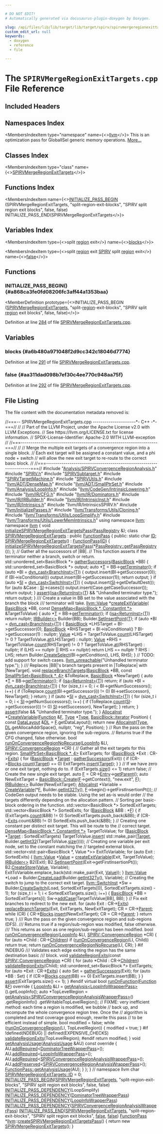 ```yaml
---

# DO NOT EDIT!
# Automatically generated via docusaurus-plugin-doxygen by Doxygen.

slug: /api/files/lib/lib/target/lib/target/spirv/spirvmergeregionexittargets-cpp
custom_edit_url: null
keywords:
  - doxygen
  - reference
  - file

---
```





# The `SPIRVMergeRegionExitTargets.cpp` File Reference

<DoxygenPage pluginConfig={pluginConfig}>



## Included Headers

<IncludesList>
<IncludesListItem
  filePath="Analysis/SPIRVConvergenceRegionAnalysis.h"
  permalink="/docs/api/files/lib/lib/target/lib/target/spirv/lib/target/spirv/analysis/spirvconvergenceregionanalysis-h"
  isLocal="true" />
<IncludesListItem
  filePath="SPIRV.h"
  permalink="/docs/api/files/lib/lib/target/lib/target/spirv/spirv-h"
  isLocal="true" />
<IncludesListItem
  filePath="SPIRVSubtarget.h"
  permalink="/docs/api/files/lib/lib/target/lib/target/spirv/spirvsubtarget-h"
  isLocal="true" />
<IncludesListItem
  filePath="SPIRVTargetMachine.h"
  permalink="/docs/api/files/lib/lib/target/lib/target/spirv/spirvtargetmachine-h"
  isLocal="true" />
<IncludesListItem
  filePath="SPIRVUtils.h"
  permalink="/docs/api/files/lib/lib/target/lib/target/spirv/spirvutils-h"
  isLocal="true" />
<IncludesListItem
  filePath="llvm/ADT/DenseMap.h"
  permalink="/docs/api/files/include/include/llvm/include/llvm/adt/densemap-h"
  isLocal="true" />
<IncludesListItem
  filePath="llvm/ADT/SmallPtrSet.h"
  permalink="/docs/api/files/include/include/llvm/include/llvm/adt/smallptrset-h"
  isLocal="true" />
<IncludesListItem
  filePath="llvm/Analysis/LoopInfo.h"
  permalink="/docs/api/files/include/include/llvm/include/llvm/analysis/loopinfo-h"
  isLocal="true" />
<IncludesListItem
  filePath="llvm/CodeGen/IntrinsicLowering.h"
  permalink="/docs/api/files/include/include/llvm/include/llvm/codegen/intrinsiclowering-h"
  isLocal="true" />
<IncludesListItem
  filePath="llvm/IR/CFG.h"
  permalink="/docs/api/files/include/include/llvm/include/llvm/ir/cfg-h"
  isLocal="true" />
<IncludesListItem
  filePath="llvm/IR/Dominators.h"
  permalink="/docs/api/files/include/include/llvm/include/llvm/ir/dominators-h"
  isLocal="true" />
<IncludesListItem
  filePath="llvm/IR/IRBuilder.h"
  permalink="/docs/api/files/include/include/llvm/include/llvm/ir/irbuilder-h"
  isLocal="true" />
<IncludesListItem
  filePath="llvm/IR/IntrinsicInst.h"
  permalink="/docs/api/files/include/include/llvm/include/llvm/ir/intrinsicinst-h"
  isLocal="true" />
<IncludesListItem
  filePath="llvm/IR/Intrinsics.h"
  permalink="/docs/api/files/include/include/llvm/include/llvm/ir/intrinsics-h"
  isLocal="true" />
<IncludesListItem
  filePath="llvm/IR/IntrinsicsSPIRV.h"
  permalink=""
  isLocal="true" />
<IncludesListItem
  filePath="llvm/InitializePasses.h"
  permalink="/docs/api/files/include/include/llvm/initializepasses-h"
  isLocal="true" />
<IncludesListItem
  filePath="llvm/Transforms/Utils/Cloning.h"
  permalink="/docs/api/files/include/include/llvm/include/llvm/transforms/include/llvm/transforms/utils/cloning-h"
  isLocal="true" />
<IncludesListItem
  filePath="llvm/Transforms/Utils/LoopSimplify.h"
  permalink="/docs/api/files/include/include/llvm/include/llvm/transforms/include/llvm/transforms/utils/loopsimplify-h"
  isLocal="true" />
<IncludesListItem
  filePath="llvm/Transforms/Utils/LowerMemIntrinsics.h"
  permalink="/docs/api/files/include/include/llvm/include/llvm/transforms/include/llvm/transforms/utils/lowermemintrinsics-h"
  isLocal="true" />
</IncludesList>

## Namespaces Index

<MembersIndex>

<MembersIndexItem
  type="namespace"
  name={<><a href="/docs/api/namespaces/llvm">llvm</a></>}>
This is an optimization pass for GlobalISel generic memory operations. <a href="/docs/api/namespaces/llvm/#details">More...</a>
</MembersIndexItem>

</MembersIndex>

## Classes Index

<MembersIndex>

<MembersIndexItem
  type="class"
  name={<><a href="/docs/api/classes/llvm/spirvmergeregionexittargets">SPIRVMergeRegionExitTargets</a></>}>
</MembersIndexItem>

</MembersIndex>

## Functions Index

<MembersIndex>

<MembersIndexItem
  name={<><a href="#a868ca3fe0fd08206fc3aff44a1353baa">INITIALIZE&#95;PASS&#95;BEGIN</a> (SPIRVMergeRegionExitTargets, &quot;split-region-exit-blocks&quot;, &quot;SPIRV split region exit blocks&quot;, false, false) INITIALIZE&#95;PASS&#95;END(SPIRVMergeRegionExitTargets</>}>
</MembersIndexItem>

</MembersIndex>

## Variables Index

<MembersIndex>

<MembersIndexItem
  type={<>split <a href="/docs/api/files/lib/lib/target/lib/target/spirv/lib/target/spirv/analysis/spirvconvergenceregionanalysis-cpp/#a33444c93840b9e9bfdd93c96394c3408">region</a> exit</>}
  name={<><a href="#a6b480a971048f2d9cc342c18046d7774">blocks</a></>}>
</MembersIndexItem>

<MembersIndexItem
  type={<>split <a href="/docs/api/files/lib/lib/target/lib/target/spirv/lib/target/spirv/analysis/spirvconvergenceregionanalysis-cpp/#a33444c93840b9e9bfdd93c96394c3408">region</a> exit <a href="/docs/api/files/lib/lib/target/lib/target/spirv/spirvstructurizer-cpp/#abe947e84f8f6f19b15302c1641ad8415">SPIRV</a> split <a href="/docs/api/files/lib/lib/target/lib/target/spirv/lib/target/spirv/analysis/spirvconvergenceregionanalysis-cpp/#a33444c93840b9e9bfdd93c96394c3408">region</a> exit</>}
  name={<><a href="#aa311dad098b7ef30c4ee770c948aa75f">false</a></>}>
</MembersIndexItem>

</MembersIndex>


<SectionDefinition>

## Functions

### INITIALIZE&#95;PASS&#95;BEGIN() {#a868ca3fe0fd08206fc3aff44a1353baa}

<MemberDefinition
  prototype={<>INITIALIZE&#95;PASS&#95;BEGIN (<a href="/docs/api/classes/llvm/spirvmergeregionexittargets">SPIRVMergeRegionExitTargets</a>, &quot;split-<a href="/docs/api/files/lib/lib/target/lib/target/spirv/lib/target/spirv/analysis/spirvconvergenceregionanalysis-cpp/#a33444c93840b9e9bfdd93c96394c3408">region</a>-exit-blocks&quot;, &quot;SPIRV split <a href="/docs/api/files/lib/lib/target/lib/target/spirv/lib/target/spirv/analysis/spirvconvergenceregionanalysis-cpp/#a33444c93840b9e9bfdd93c96394c3408">region</a> exit blocks&quot;, false, false)</>}>

Definition at line <a href="#l00284">284</a> of file <a href="/docs/api/files/lib/lib/target/lib/target/spirv/spirvmergeregionexittargets-cpp">SPIRVMergeRegionExitTargets.cpp</a>.
</MemberDefinition>

</SectionDefinition>

<SectionDefinition>

## Variables

### blocks {#a6b480a971048f2d9cc342c18046d7774}

<MemberDefinition
  prototype="split region exit SPIRV split region exit blocks">

Definition at line <a href="#l00291">291</a> of file <a href="/docs/api/files/lib/lib/target/lib/target/spirv/spirvmergeregionexittargets-cpp">SPIRVMergeRegionExitTargets.cpp</a>.
</MemberDefinition>

### false {#aa311dad098b7ef30c4ee770c948aa75f}

<MemberDefinition
  prototype="split region exit SPIRV split region exit false">

Definition at line <a href="#l00292">292</a> of file <a href="/docs/api/files/lib/lib/target/lib/target/spirv/spirvmergeregionexittargets-cpp">SPIRVMergeRegionExitTargets.cpp</a>.
</MemberDefinition>

</SectionDefinition>

## File Listing

The file content with the documentation metadata removed is:

<ProgramListing>

<Link id="l00001" /><CodeLine lineNumber="1"><span class="doxyHighlightComment">//===-- SPIRVMergeRegionExitTargets.cpp ----------------------&#42;- C++ -&#42;-===//</span></CodeLine>
<Link id="l00002" /><CodeLine lineNumber="2"><span class="doxyHighlightComment">//</span></CodeLine>
<Link id="l00003" /><CodeLine lineNumber="3"><span class="doxyHighlightComment">// Part of the LLVM Project, under the Apache License v2.0 with LLVM Exceptions.</span></CodeLine>
<Link id="l00004" /><CodeLine lineNumber="4"><span class="doxyHighlightComment">// See https://llvm.org/LICENSE.txt for license information.</span></CodeLine>
<Link id="l00005" /><CodeLine lineNumber="5"><span class="doxyHighlightComment">// SPDX-License-Identifier: Apache-2.0 WITH LLVM-exception</span></CodeLine>
<Link id="l00006" /><CodeLine lineNumber="6"><span class="doxyHighlightComment">//</span></CodeLine>
<Link id="l00007" /><CodeLine lineNumber="7"><span class="doxyHighlightComment">//===----------------------------------------------------------------------===//</span></CodeLine>
<Link id="l00008" /><CodeLine lineNumber="8"><span class="doxyHighlightComment">//</span></CodeLine>
<Link id="l00009" /><CodeLine lineNumber="9"><span class="doxyHighlightComment">// Merge the multiple exit targets of a convergence region into a single block.</span></CodeLine>
<Link id="l00010" /><CodeLine lineNumber="10"><span class="doxyHighlightComment">// Each exit target will be assigned a constant value, and a phi node + switch</span></CodeLine>
<Link id="l00011" /><CodeLine lineNumber="11"><span class="doxyHighlightComment">// will allow the new exit target to re-route to the correct basic block.</span></CodeLine>
<Link id="l00012" /><CodeLine lineNumber="12"><span class="doxyHighlightComment">//</span></CodeLine>
<Link id="l00013" /><CodeLine lineNumber="13"><span class="doxyHighlightComment">//===----------------------------------------------------------------------===//</span></CodeLine>
<Link id="l00014" /><CodeLine lineNumber="14"></CodeLine>
<Link id="l00015" /><CodeLine lineNumber="15"><span class="doxyHighlightPreprocessor">#include &quot;<a href="/docs/api/files/lib/lib/target/lib/target/spirv/lib/target/spirv/analysis/spirvconvergenceregionanalysis-h">Analysis/SPIRVConvergenceRegionAnalysis.h</a>&quot;</span></CodeLine>
<Link id="l00016" /><CodeLine lineNumber="16"><span class="doxyHighlightPreprocessor">#include &quot;<a href="/docs/api/files/lib/lib/target/lib/target/spirv/spirv-h">SPIRV.h</a>&quot;</span></CodeLine>
<Link id="l00017" /><CodeLine lineNumber="17"><span class="doxyHighlightPreprocessor">#include &quot;<a href="/docs/api/files/lib/lib/target/lib/target/spirv/spirvsubtarget-h">SPIRVSubtarget.h</a>&quot;</span></CodeLine>
<Link id="l00018" /><CodeLine lineNumber="18"><span class="doxyHighlightPreprocessor">#include &quot;<a href="/docs/api/files/lib/lib/target/lib/target/spirv/spirvtargetmachine-h">SPIRVTargetMachine.h</a>&quot;</span></CodeLine>
<Link id="l00019" /><CodeLine lineNumber="19"><span class="doxyHighlightPreprocessor">#include &quot;<a href="/docs/api/files/lib/lib/target/lib/target/spirv/spirvutils-h">SPIRVUtils.h</a>&quot;</span></CodeLine>
<Link id="l00020" /><CodeLine lineNumber="20"><span class="doxyHighlightPreprocessor">#include &quot;<a href="/docs/api/files/include/include/llvm/include/llvm/adt/densemap-h">llvm/ADT/DenseMap.h</a>&quot;</span></CodeLine>
<Link id="l00021" /><CodeLine lineNumber="21"><span class="doxyHighlightPreprocessor">#include &quot;<a href="/docs/api/files/include/include/llvm/include/llvm/adt/smallptrset-h">llvm/ADT/SmallPtrSet.h</a>&quot;</span></CodeLine>
<Link id="l00022" /><CodeLine lineNumber="22"><span class="doxyHighlightPreprocessor">#include &quot;<a href="/docs/api/files/include/include/llvm/include/llvm/analysis/loopinfo-h">llvm/Analysis/LoopInfo.h</a>&quot;</span></CodeLine>
<Link id="l00023" /><CodeLine lineNumber="23"><span class="doxyHighlightPreprocessor">#include &quot;<a href="/docs/api/files/include/include/llvm/include/llvm/codegen/intrinsiclowering-h">llvm/CodeGen/IntrinsicLowering.h</a>&quot;</span></CodeLine>
<Link id="l00024" /><CodeLine lineNumber="24"><span class="doxyHighlightPreprocessor">#include &quot;<a href="/docs/api/files/include/include/llvm/include/llvm/ir/cfg-h">llvm/IR/CFG.h</a>&quot;</span></CodeLine>
<Link id="l00025" /><CodeLine lineNumber="25"><span class="doxyHighlightPreprocessor">#include &quot;<a href="/docs/api/files/include/include/llvm/include/llvm/ir/dominators-h">llvm/IR/Dominators.h</a>&quot;</span></CodeLine>
<Link id="l00026" /><CodeLine lineNumber="26"><span class="doxyHighlightPreprocessor">#include &quot;<a href="/docs/api/files/include/include/llvm/include/llvm/ir/irbuilder-h">llvm/IR/IRBuilder.h</a>&quot;</span></CodeLine>
<Link id="l00027" /><CodeLine lineNumber="27"><span class="doxyHighlightPreprocessor">#include &quot;<a href="/docs/api/files/include/include/llvm/include/llvm/ir/intrinsicinst-h">llvm/IR/IntrinsicInst.h</a>&quot;</span></CodeLine>
<Link id="l00028" /><CodeLine lineNumber="28"><span class="doxyHighlightPreprocessor">#include &quot;<a href="/docs/api/files/include/include/llvm/include/llvm/ir/intrinsics-h">llvm/IR/Intrinsics.h</a>&quot;</span></CodeLine>
<Link id="l00029" /><CodeLine lineNumber="29"><span class="doxyHighlightPreprocessor">#include &quot;llvm/IR/IntrinsicsSPIRV.h&quot;</span></CodeLine>
<Link id="l00030" /><CodeLine lineNumber="30"><span class="doxyHighlightPreprocessor">#include &quot;<a href="/docs/api/files/include/include/llvm/initializepasses-h">llvm/InitializePasses.h</a>&quot;</span></CodeLine>
<Link id="l00031" /><CodeLine lineNumber="31"><span class="doxyHighlightPreprocessor">#include &quot;<a href="/docs/api/files/include/include/llvm/include/llvm/transforms/include/llvm/transforms/utils/cloning-h">llvm/Transforms/Utils/Cloning.h</a>&quot;</span></CodeLine>
<Link id="l00032" /><CodeLine lineNumber="32"><span class="doxyHighlightPreprocessor">#include &quot;<a href="/docs/api/files/include/include/llvm/include/llvm/transforms/include/llvm/transforms/utils/loopsimplify-h">llvm/Transforms/Utils/LoopSimplify.h</a>&quot;</span></CodeLine>
<Link id="l00033" /><CodeLine lineNumber="33"><span class="doxyHighlightPreprocessor">#include &quot;<a href="/docs/api/files/include/include/llvm/include/llvm/transforms/include/llvm/transforms/utils/lowermemintrinsics-h">llvm/Transforms/Utils/LowerMemIntrinsics.h</a>&quot;</span></CodeLine>
<Link id="l00034" /><CodeLine lineNumber="34"></CodeLine>
<Link id="l00035" /><CodeLine lineNumber="35"><span class="doxyHighlightKeyword">using namespace </span><span class="doxyHighlight"><a href="/docs/api/namespaces/llvm">llvm</a>;</span></CodeLine>
<Link id="l00036" /><CodeLine lineNumber="36"></CodeLine>
<Link id="l00037" /><CodeLine lineNumber="37"><span class="doxyHighlightKeyword">namespace </span><span class="doxyHighlight"><a href="/docs/api/namespaces/llvm">llvm</a> &#123;</span></CodeLine>
<Link id="l00038" /><CodeLine lineNumber="38" lineLink="/docs/api/namespaces/llvm/#a430c0cf370e733298df67b6d531e85fb"><span class="doxyHighlightKeywordType">void</span><span class="doxyHighlight"> <a href="/docs/api/namespaces/llvm/#a430c0cf370e733298df67b6d531e85fb">initializeSPIRVMergeRegionExitTargetsPass</a>(<a href="/docs/api/classes/llvm/passregistry">PassRegistry</a> &amp;);</span></CodeLine>
<Link id="l00039" /><CodeLine lineNumber="39"></CodeLine>
<Link id="l00040" /><CodeLine lineNumber="40" lineLink="/docs/api/classes/llvm/spirvmergeregionexittargets"><span class="doxyHighlightKeyword">class </span><span class="doxyHighlight"><a href="/docs/api/classes/llvm/spirvmergeregionexittargets/#a58dcf74500ebec372461f0eea22c0c12">SPIRVMergeRegionExitTargets</a> : </span><span class="doxyHighlightKeyword">public</span><span class="doxyHighlight"> <a href="/docs/api/classes/llvm/functionpass/#a7691d83e3561f781cae4ce4a01bdfa93">FunctionPass</a> &#123;</span></CodeLine>
<Link id="l00041" /><CodeLine lineNumber="41"><span class="doxyHighlightKeyword">public</span><span class="doxyHighlight">:</span></CodeLine>
<Link id="l00042" /><CodeLine lineNumber="42" lineLink="/docs/api/classes/llvm/spirvmergeregionexittargets/#ab868af0b380c4241d617f133a85f3b58"><span class="doxyHighlight">  </span><span class="doxyHighlightKeyword">static</span><span class="doxyHighlight"> </span><span class="doxyHighlightKeywordType">char</span><span class="doxyHighlight"> <a href="/docs/api/classes/llvm/spirvmergeregionexittargets/#ab868af0b380c4241d617f133a85f3b58">ID</a>;</span></CodeLine>
<Link id="l00043" /><CodeLine lineNumber="43"></CodeLine>
<Link id="l00044" /><CodeLine lineNumber="44" lineLink="/docs/api/classes/llvm/spirvmergeregionexittargets/#a58dcf74500ebec372461f0eea22c0c12"><span class="doxyHighlight">  <a href="/docs/api/classes/llvm/spirvmergeregionexittargets/#a58dcf74500ebec372461f0eea22c0c12">SPIRVMergeRegionExitTargets</a>() : <a href="/docs/api/classes/llvm/functionpass/#a7691d83e3561f781cae4ce4a01bdfa93">FunctionPass</a>(<a href="/docs/api/classes/llvm/spirvmergeregionexittargets/#ab868af0b380c4241d617f133a85f3b58">ID</a>) &#123;</span></CodeLine>
<Link id="l00045" /><CodeLine lineNumber="45"><span class="doxyHighlight">    <a href="/docs/api/namespaces/llvm/#a430c0cf370e733298df67b6d531e85fb">initializeSPIRVMergeRegionExitTargetsPass</a>(&#42;<a href="/docs/api/classes/llvm/passregistry/#a05a729900b76c89e808c6c3094921b2f">PassRegistry::getPassRegistry</a>());</span></CodeLine>
<Link id="l00046" /><CodeLine lineNumber="46"><span class="doxyHighlight">  &#125;;</span></CodeLine>
<Link id="l00047" /><CodeLine lineNumber="47"></CodeLine>
<Link id="l00048" /><CodeLine lineNumber="48"><span class="doxyHighlight">  </span><span class="doxyHighlightComment">// Gather all the successors of |BB|.</span></CodeLine>
<Link id="l00049" /><CodeLine lineNumber="49"><span class="doxyHighlight">  </span><span class="doxyHighlightComment">// This function asserts if the terminator neither a branch, switch or return.</span></CodeLine>
<Link id="l00050" /><CodeLine lineNumber="50" lineLink="/docs/api/classes/llvm/spirvmergeregionexittargets/#a1ec0b67cb3bfede0da5e10a3ef76d9eb"><span class="doxyHighlight">  std::unordered&#95;set&lt;BasicBlock &#42;&gt; <a href="/docs/api/classes/llvm/spirvmergeregionexittargets/#a1ec0b67cb3bfede0da5e10a3ef76d9eb">gatherSuccessors</a>(<a href="/docs/api/classes/llvm/basicblock">BasicBlock</a> &#42;BB) &#123;</span></CodeLine>
<Link id="l00051" /><CodeLine lineNumber="51"><span class="doxyHighlight">    std::unordered&#95;set&lt;BasicBlock &#42;&gt; output;</span></CodeLine>
<Link id="l00052" /><CodeLine lineNumber="52"><span class="doxyHighlight">    </span><span class="doxyHighlightKeyword">auto</span><span class="doxyHighlight"> &#42;<a href="/docs/api/files/lib/lib/target/lib/target/mips/mips16isellowering-cpp/#a0acb682b8260ab1c60b918599864e2e5">T</a> = BB-&gt;<a href="/docs/api/classes/llvm/basicblock/#aef9e9fcf4c5dfce90276ca16d91b8e46">getTerminator</a>();</span></CodeLine>
<Link id="l00053" /><CodeLine lineNumber="53"></CodeLine>
<Link id="l00054" /><CodeLine lineNumber="54"><span class="doxyHighlight">    </span><span class="doxyHighlightKeywordFlow">if</span><span class="doxyHighlight"> (</span><span class="doxyHighlightKeyword">auto</span><span class="doxyHighlight"> &#42;BI = <a href="/docs/api/namespaces/llvm/#a22eeee01734061ac1b31ccd994c49eef">dyn&#95;cast&lt;BranchInst&gt;</a>(<a href="/docs/api/files/lib/lib/target/lib/target/mips/mips16isellowering-cpp/#a0acb682b8260ab1c60b918599864e2e5">T</a>)) &#123;</span></CodeLine>
<Link id="l00055" /><CodeLine lineNumber="55"><span class="doxyHighlight">      output.insert(BI-&gt;getSuccessor(0));</span></CodeLine>
<Link id="l00056" /><CodeLine lineNumber="56"><span class="doxyHighlight">      </span><span class="doxyHighlightKeywordFlow">if</span><span class="doxyHighlight"> (BI-&gt;isConditional())</span></CodeLine>
<Link id="l00057" /><CodeLine lineNumber="57"><span class="doxyHighlight">        output.insert(BI-&gt;getSuccessor(1));</span></CodeLine>
<Link id="l00058" /><CodeLine lineNumber="58"><span class="doxyHighlight">      </span><span class="doxyHighlightKeywordFlow">return</span><span class="doxyHighlight"> output;</span></CodeLine>
<Link id="l00059" /><CodeLine lineNumber="59"><span class="doxyHighlight">    &#125;</span></CodeLine>
<Link id="l00060" /><CodeLine lineNumber="60"></CodeLine>
<Link id="l00061" /><CodeLine lineNumber="61"><span class="doxyHighlight">    </span><span class="doxyHighlightKeywordFlow">if</span><span class="doxyHighlight"> (</span><span class="doxyHighlightKeyword">auto</span><span class="doxyHighlight"> &#42;<a href="/docs/api/namespaces/llvm/si">SI</a> = <a href="/docs/api/namespaces/llvm/#a22eeee01734061ac1b31ccd994c49eef">dyn&#95;cast&lt;SwitchInst&gt;</a>(<a href="/docs/api/files/lib/lib/target/lib/target/mips/mips16isellowering-cpp/#a0acb682b8260ab1c60b918599864e2e5">T</a>)) &#123;</span></CodeLine>
<Link id="l00062" /><CodeLine lineNumber="62"><span class="doxyHighlight">      output.insert(<a href="/docs/api/namespaces/llvm/si">SI</a>-&gt;getDefaultDest());</span></CodeLine>
<Link id="l00063" /><CodeLine lineNumber="63"><span class="doxyHighlight">      </span><span class="doxyHighlightKeywordFlow">for</span><span class="doxyHighlight"> (</span><span class="doxyHighlightKeyword">auto</span><span class="doxyHighlight"> &amp;Case : <a href="/docs/api/namespaces/llvm/si">SI</a>-&gt;cases())</span></CodeLine>
<Link id="l00064" /><CodeLine lineNumber="64"><span class="doxyHighlight">        output.insert(Case.getCaseSuccessor());</span></CodeLine>
<Link id="l00065" /><CodeLine lineNumber="65"><span class="doxyHighlight">      </span><span class="doxyHighlightKeywordFlow">return</span><span class="doxyHighlight"> output;</span></CodeLine>
<Link id="l00066" /><CodeLine lineNumber="66"><span class="doxyHighlight">    &#125;</span></CodeLine>
<Link id="l00067" /><CodeLine lineNumber="67"></CodeLine>
<Link id="l00068" /><CodeLine lineNumber="68"><span class="doxyHighlight">    <a href="/docs/api/files/lib/lib/target/lib/target/amdgpu/silowercontrolflow-cpp/#a4868c5d81c5ccc98c47aeab6244346a0">assert</a>(<a href="/docs/api/namespaces/llvm/#a92ca992e52dddc420f4b069cae06dfbe">isa&lt;ReturnInst&gt;</a>(<a href="/docs/api/files/lib/lib/target/lib/target/mips/mips16isellowering-cpp/#a0acb682b8260ab1c60b918599864e2e5">T</a>) &amp;&amp; </span><span class="doxyHighlightStringLiteral">&quot;Unhandled terminator type.&quot;</span><span class="doxyHighlight">);</span></CodeLine>
<Link id="l00069" /><CodeLine lineNumber="69"><span class="doxyHighlight">    </span><span class="doxyHighlightKeywordFlow">return</span><span class="doxyHighlight"> output;</span></CodeLine>
<Link id="l00070" /><CodeLine lineNumber="70"><span class="doxyHighlight">  &#125;</span></CodeLine>
<Link id="l00071" /><CodeLine lineNumber="71"></CodeLine>
<Link id="l00072" /><CodeLine lineNumber="72"><span class="doxyHighlightComment">  /// Create a value in BB set to the value associated with the branch the block</span></CodeLine>
<Link id="l00073" /><CodeLine lineNumber="73"><span class="doxyHighlightComment">  /// terminator will take.</span></CodeLine>
<Link id="l00074" /><CodeLine lineNumber="74" lineLink="/docs/api/classes/llvm/spirvmergeregionexittargets/#a8fcf014aa7d3fd2461ab2349b397b647"><span class="doxyHighlight">  <a href="/docs/api/classes/llvm/value">llvm::Value</a> &#42;<a href="/docs/api/classes/llvm/spirvmergeregionexittargets/#a8fcf014aa7d3fd2461ab2349b397b647">createExitVariable</a>(</span></CodeLine>
<Link id="l00075" /><CodeLine lineNumber="75"><span class="doxyHighlight">      <a href="/docs/api/classes/llvm/basicblock">BasicBlock</a> &#42;BB,</span></CodeLine>
<Link id="l00076" /><CodeLine lineNumber="76"><span class="doxyHighlight">      </span><span class="doxyHighlightKeyword">const</span><span class="doxyHighlight"> <a href="/docs/api/classes/llvm/densemap">DenseMap&lt;BasicBlock &#42;, ConstantInt &#42;&gt;</a> &amp;TargetToValue) &#123;</span></CodeLine>
<Link id="l00077" /><CodeLine lineNumber="77"><span class="doxyHighlight">    </span><span class="doxyHighlightKeyword">auto</span><span class="doxyHighlight"> &#42;<a href="/docs/api/files/lib/lib/target/lib/target/mips/mips16isellowering-cpp/#a0acb682b8260ab1c60b918599864e2e5">T</a> = BB-&gt;<a href="/docs/api/classes/llvm/basicblock/#aef9e9fcf4c5dfce90276ca16d91b8e46">getTerminator</a>();</span></CodeLine>
<Link id="l00078" /><CodeLine lineNumber="78"><span class="doxyHighlight">    </span><span class="doxyHighlightKeywordFlow">if</span><span class="doxyHighlight"> (<a href="/docs/api/namespaces/llvm/#a92ca992e52dddc420f4b069cae06dfbe">isa&lt;ReturnInst&gt;</a>(<a href="/docs/api/files/lib/lib/target/lib/target/mips/mips16isellowering-cpp/#a0acb682b8260ab1c60b918599864e2e5">T</a>))</span></CodeLine>
<Link id="l00079" /><CodeLine lineNumber="79"><span class="doxyHighlight">      </span><span class="doxyHighlightKeywordFlow">return</span><span class="doxyHighlight"> </span><span class="doxyHighlightKeyword">nullptr</span><span class="doxyHighlight">;</span></CodeLine>
<Link id="l00080" /><CodeLine lineNumber="80"></CodeLine>
<Link id="l00081" /><CodeLine lineNumber="81"><span class="doxyHighlight">    <a href="/docs/api/classes/llvm/irbuilder">IRBuilder&lt;&gt;</a> Builder(BB);</span></CodeLine>
<Link id="l00082" /><CodeLine lineNumber="82"><span class="doxyHighlight">    Builder.<a href="/docs/api/classes/llvm/irbuilderbase/#ace45cae6925c65e9d6916e09dd5b17cc">SetInsertPoint</a>(<a href="/docs/api/files/lib/lib/target/lib/target/mips/mips16isellowering-cpp/#a0acb682b8260ab1c60b918599864e2e5">T</a>);</span></CodeLine>
<Link id="l00083" /><CodeLine lineNumber="83"></CodeLine>
<Link id="l00084" /><CodeLine lineNumber="84"><span class="doxyHighlight">    </span><span class="doxyHighlightKeywordFlow">if</span><span class="doxyHighlight"> (</span><span class="doxyHighlightKeyword">auto</span><span class="doxyHighlight"> &#42;BI = <a href="/docs/api/namespaces/llvm/#a22eeee01734061ac1b31ccd994c49eef">dyn&#95;cast&lt;BranchInst&gt;</a>(<a href="/docs/api/files/lib/lib/target/lib/target/mips/mips16isellowering-cpp/#a0acb682b8260ab1c60b918599864e2e5">T</a>)) &#123;</span></CodeLine>
<Link id="l00085" /><CodeLine lineNumber="85"></CodeLine>
<Link id="l00086" /><CodeLine lineNumber="86"><span class="doxyHighlight">      <a href="/docs/api/classes/llvm/basicblock">BasicBlock</a> &#42;LHSTarget = BI-&gt;getSuccessor(0);</span></CodeLine>
<Link id="l00087" /><CodeLine lineNumber="87"><span class="doxyHighlight">      <a href="/docs/api/classes/llvm/basicblock">BasicBlock</a> &#42;RHSTarget =</span></CodeLine>
<Link id="l00088" /><CodeLine lineNumber="88"><span class="doxyHighlight">          BI-&gt;isConditional() ? BI-&gt;getSuccessor(1) : </span><span class="doxyHighlightKeyword">nullptr</span><span class="doxyHighlight">;</span></CodeLine>
<Link id="l00089" /><CodeLine lineNumber="89"></CodeLine>
<Link id="l00090" /><CodeLine lineNumber="90"><span class="doxyHighlight">      <a href="/docs/api/classes/llvm/value">Value</a> &#42;LHS = TargetToValue.<a href="/docs/api/classes/llvm/densemapbase/#a53408c95a7bfb5443b43fb2134c3eb23">count</a>(LHSTarget) != 0</span></CodeLine>
<Link id="l00091" /><CodeLine lineNumber="91"><span class="doxyHighlight">                       ? TargetToValue.<a href="/docs/api/classes/llvm/densemapbase/#a6cf1231457e9dca2d160ee236da9dfaa">at</a>(LHSTarget)</span></CodeLine>
<Link id="l00092" /><CodeLine lineNumber="92"><span class="doxyHighlight">                       : </span><span class="doxyHighlightKeyword">nullptr</span><span class="doxyHighlight">;</span></CodeLine>
<Link id="l00093" /><CodeLine lineNumber="93"><span class="doxyHighlight">      <a href="/docs/api/classes/llvm/value">Value</a> &#42;RHS = TargetToValue.<a href="/docs/api/classes/llvm/densemapbase/#a53408c95a7bfb5443b43fb2134c3eb23">count</a>(RHSTarget) != 0</span></CodeLine>
<Link id="l00094" /><CodeLine lineNumber="94"><span class="doxyHighlight">                       ? TargetToValue.<a href="/docs/api/classes/llvm/densemapbase/#a6cf1231457e9dca2d160ee236da9dfaa">at</a>(RHSTarget)</span></CodeLine>
<Link id="l00095" /><CodeLine lineNumber="95"><span class="doxyHighlight">                       : </span><span class="doxyHighlightKeyword">nullptr</span><span class="doxyHighlight">;</span></CodeLine>
<Link id="l00096" /><CodeLine lineNumber="96"></CodeLine>
<Link id="l00097" /><CodeLine lineNumber="97"><span class="doxyHighlight">      </span><span class="doxyHighlightKeywordFlow">if</span><span class="doxyHighlight"> (LHS == </span><span class="doxyHighlightKeyword">nullptr</span><span class="doxyHighlight"> || RHS == </span><span class="doxyHighlightKeyword">nullptr</span><span class="doxyHighlight">)</span></CodeLine>
<Link id="l00098" /><CodeLine lineNumber="98"><span class="doxyHighlight">        </span><span class="doxyHighlightKeywordFlow">return</span><span class="doxyHighlight"> LHS == </span><span class="doxyHighlightKeyword">nullptr</span><span class="doxyHighlight"> ? RHS : LHS;</span></CodeLine>
<Link id="l00099" /><CodeLine lineNumber="99"><span class="doxyHighlight">      </span><span class="doxyHighlightKeywordFlow">return</span><span class="doxyHighlight"> Builder.<a href="/docs/api/classes/llvm/irbuilderbase/#a49b228f797f9b3563256da446100c3ac">CreateSelect</a>(BI-&gt;getCondition(), LHS, RHS);</span></CodeLine>
<Link id="l00100" /><CodeLine lineNumber="100"><span class="doxyHighlight">    &#125;</span></CodeLine>
<Link id="l00101" /><CodeLine lineNumber="101"></CodeLine>
<Link id="l00102" /><CodeLine lineNumber="102"><span class="doxyHighlight">    </span><span class="doxyHighlightComment">// TODO: add support for switch cases.</span></CodeLine>
<Link id="l00103" /><CodeLine lineNumber="103"><span class="doxyHighlight">    <a href="/docs/api/files/include/include/llvm/include/llvm/support/errorhandling-h/#ace243f5c25697a1107cce46626b3dc94">llvm&#95;unreachable</a>(</span><span class="doxyHighlightStringLiteral">&quot;Unhandled terminator type.&quot;</span><span class="doxyHighlight">);</span></CodeLine>
<Link id="l00104" /><CodeLine lineNumber="104"><span class="doxyHighlight">  &#125;</span></CodeLine>
<Link id="l00105" /><CodeLine lineNumber="105"></CodeLine>
<Link id="l00106" /><CodeLine lineNumber="106"><span class="doxyHighlightComment">  /// Replaces |BB|&#39;s branch targets present in |ToReplace| with |NewTarget|.</span></CodeLine>
<Link id="l00107" /><CodeLine lineNumber="107" lineLink="/docs/api/classes/llvm/spirvmergeregionexittargets/#a345ec4bbdfd40d9bf6166ae3bf29c5ab"><span class="doxyHighlight">  </span><span class="doxyHighlightKeywordType">void</span><span class="doxyHighlight"> <a href="/docs/api/classes/llvm/spirvmergeregionexittargets/#a345ec4bbdfd40d9bf6166ae3bf29c5ab">replaceBranchTargets</a>(<a href="/docs/api/classes/llvm/basicblock">BasicBlock</a> &#42;BB,</span></CodeLine>
<Link id="l00108" /><CodeLine lineNumber="108"><span class="doxyHighlight">                            </span><span class="doxyHighlightKeyword">const</span><span class="doxyHighlight"> <a href="/docs/api/classes/llvm/smallptrset">SmallPtrSet&lt;BasicBlock &#42;, 4&gt;</a> &amp;ToReplace,</span></CodeLine>
<Link id="l00109" /><CodeLine lineNumber="109"><span class="doxyHighlight">                            <a href="/docs/api/classes/llvm/basicblock">BasicBlock</a> &#42;NewTarget) &#123;</span></CodeLine>
<Link id="l00110" /><CodeLine lineNumber="110"><span class="doxyHighlight">    </span><span class="doxyHighlightKeyword">auto</span><span class="doxyHighlight"> &#42;<a href="/docs/api/files/lib/lib/target/lib/target/mips/mips16isellowering-cpp/#a0acb682b8260ab1c60b918599864e2e5">T</a> = BB-&gt;<a href="/docs/api/classes/llvm/basicblock/#aef9e9fcf4c5dfce90276ca16d91b8e46">getTerminator</a>();</span></CodeLine>
<Link id="l00111" /><CodeLine lineNumber="111"><span class="doxyHighlight">    </span><span class="doxyHighlightKeywordFlow">if</span><span class="doxyHighlight"> (<a href="/docs/api/namespaces/llvm/#a92ca992e52dddc420f4b069cae06dfbe">isa&lt;ReturnInst&gt;</a>(<a href="/docs/api/files/lib/lib/target/lib/target/mips/mips16isellowering-cpp/#a0acb682b8260ab1c60b918599864e2e5">T</a>))</span></CodeLine>
<Link id="l00112" /><CodeLine lineNumber="112"><span class="doxyHighlight">      </span><span class="doxyHighlightKeywordFlow">return</span><span class="doxyHighlight">;</span></CodeLine>
<Link id="l00113" /><CodeLine lineNumber="113"></CodeLine>
<Link id="l00114" /><CodeLine lineNumber="114"><span class="doxyHighlight">    </span><span class="doxyHighlightKeywordFlow">if</span><span class="doxyHighlight"> (</span><span class="doxyHighlightKeyword">auto</span><span class="doxyHighlight"> &#42;BI = <a href="/docs/api/namespaces/llvm/#a22eeee01734061ac1b31ccd994c49eef">dyn&#95;cast&lt;BranchInst&gt;</a>(<a href="/docs/api/files/lib/lib/target/lib/target/mips/mips16isellowering-cpp/#a0acb682b8260ab1c60b918599864e2e5">T</a>)) &#123;</span></CodeLine>
<Link id="l00115" /><CodeLine lineNumber="115"><span class="doxyHighlight">      </span><span class="doxyHighlightKeywordFlow">for</span><span class="doxyHighlight"> (</span><span class="doxyHighlightKeywordType">size&#95;t</span><span class="doxyHighlight"> i = 0; i &lt; BI-&gt;getNumSuccessors(); i++) &#123;</span></CodeLine>
<Link id="l00116" /><CodeLine lineNumber="116"><span class="doxyHighlight">        </span><span class="doxyHighlightKeywordFlow">if</span><span class="doxyHighlight"> (ToReplace.<a href="/docs/api/classes/llvm/smallptrsetimpl/#a1f475b0df44ebd7169e720fa1bf9169e">count</a>(BI-&gt;getSuccessor(i)) != 0)</span></CodeLine>
<Link id="l00117" /><CodeLine lineNumber="117"><span class="doxyHighlight">          BI-&gt;setSuccessor(i, NewTarget);</span></CodeLine>
<Link id="l00118" /><CodeLine lineNumber="118"><span class="doxyHighlight">      &#125;</span></CodeLine>
<Link id="l00119" /><CodeLine lineNumber="119"><span class="doxyHighlight">      </span><span class="doxyHighlightKeywordFlow">return</span><span class="doxyHighlight">;</span></CodeLine>
<Link id="l00120" /><CodeLine lineNumber="120"><span class="doxyHighlight">    &#125;</span></CodeLine>
<Link id="l00121" /><CodeLine lineNumber="121"></CodeLine>
<Link id="l00122" /><CodeLine lineNumber="122"><span class="doxyHighlight">    </span><span class="doxyHighlightKeywordFlow">if</span><span class="doxyHighlight"> (</span><span class="doxyHighlightKeyword">auto</span><span class="doxyHighlight"> &#42;<a href="/docs/api/namespaces/llvm/si">SI</a> = <a href="/docs/api/namespaces/llvm/#a22eeee01734061ac1b31ccd994c49eef">dyn&#95;cast&lt;SwitchInst&gt;</a>(<a href="/docs/api/files/lib/lib/target/lib/target/mips/mips16isellowering-cpp/#a0acb682b8260ab1c60b918599864e2e5">T</a>)) &#123;</span></CodeLine>
<Link id="l00123" /><CodeLine lineNumber="123"><span class="doxyHighlight">      </span><span class="doxyHighlightKeywordFlow">for</span><span class="doxyHighlight"> (</span><span class="doxyHighlightKeywordType">size&#95;t</span><span class="doxyHighlight"> i = 0; i &lt; <a href="/docs/api/namespaces/llvm/si">SI</a>-&gt;getNumSuccessors(); i++) &#123;</span></CodeLine>
<Link id="l00124" /><CodeLine lineNumber="124"><span class="doxyHighlight">        </span><span class="doxyHighlightKeywordFlow">if</span><span class="doxyHighlight"> (ToReplace.<a href="/docs/api/classes/llvm/smallptrsetimpl/#a1f475b0df44ebd7169e720fa1bf9169e">count</a>(<a href="/docs/api/namespaces/llvm/si">SI</a>-&gt;getSuccessor(i)) != 0)</span></CodeLine>
<Link id="l00125" /><CodeLine lineNumber="125"><span class="doxyHighlight">          <a href="/docs/api/namespaces/llvm/si">SI</a>-&gt;setSuccessor(i, NewTarget);</span></CodeLine>
<Link id="l00126" /><CodeLine lineNumber="126"><span class="doxyHighlight">      &#125;</span></CodeLine>
<Link id="l00127" /><CodeLine lineNumber="127"><span class="doxyHighlight">      </span><span class="doxyHighlightKeywordFlow">return</span><span class="doxyHighlight">;</span></CodeLine>
<Link id="l00128" /><CodeLine lineNumber="128"><span class="doxyHighlight">    &#125;</span></CodeLine>
<Link id="l00129" /><CodeLine lineNumber="129"></CodeLine>
<Link id="l00130" /><CodeLine lineNumber="130"><span class="doxyHighlight">    <a href="/docs/api/files/lib/lib/target/lib/target/amdgpu/silowercontrolflow-cpp/#a4868c5d81c5ccc98c47aeab6244346a0">assert</a>(</span><span class="doxyHighlightKeyword">false</span><span class="doxyHighlight"> &amp;&amp; </span><span class="doxyHighlightStringLiteral">&quot;Unhandled terminator type.&quot;</span><span class="doxyHighlight">);</span></CodeLine>
<Link id="l00131" /><CodeLine lineNumber="131"><span class="doxyHighlight">  &#125;</span></CodeLine>
<Link id="l00132" /><CodeLine lineNumber="132"></CodeLine>
<Link id="l00133" /><CodeLine lineNumber="133" lineLink="/docs/api/classes/llvm/spirvmergeregionexittargets/#af75c2371f15b620a55369f94b9e674a4"><span class="doxyHighlight">  <a href="/docs/api/classes/llvm/allocainst">AllocaInst</a> &#42;<a href="/docs/api/classes/llvm/spirvmergeregionexittargets/#af75c2371f15b620a55369f94b9e674a4">CreateVariable</a>(<a href="/docs/api/classes/llvm/function">Function</a> &amp;<a href="/docs/api/files/lib/lib/support/md5-cpp/#a96d73bbd7af15cb1fc38c3f4a3bd82e9">F</a>, <a href="/docs/api/classes/llvm/type">Type</a> &#42;<a href="/docs/api/classes/llvm/type">Type</a>,</span></CodeLine>
<Link id="l00134" /><CodeLine lineNumber="134"><span class="doxyHighlight">                             <a href="/docs/api/classes/llvm/basicblock/#a98c0a84a5dfa8bce341c829709f171e5">BasicBlock::iterator</a> Position) &#123;</span></CodeLine>
<Link id="l00135" /><CodeLine lineNumber="135"><span class="doxyHighlight">    </span><span class="doxyHighlightKeyword">const</span><span class="doxyHighlight"> <a href="/docs/api/classes/llvm/datalayout">DataLayout</a> &amp;<a href="/docs/api/files/lib/lib/target/lib/target/arm/armslshardening-cpp/#ad467c4ab9119043f9b7750ab986be61a">DL</a> = <a href="/docs/api/files/lib/lib/support/md5-cpp/#a96d73bbd7af15cb1fc38c3f4a3bd82e9">F</a>.getDataLayout();</span></CodeLine>
<Link id="l00136" /><CodeLine lineNumber="136"><span class="doxyHighlight">    </span><span class="doxyHighlightKeywordFlow">return</span><span class="doxyHighlight"> </span><span class="doxyHighlightKeyword">new</span><span class="doxyHighlight"> <a href="/docs/api/classes/llvm/allocainst">AllocaInst</a>(<a href="/docs/api/classes/llvm/type">Type</a>, <a href="/docs/api/files/lib/lib/target/lib/target/arm/armslshardening-cpp/#ad467c4ab9119043f9b7750ab986be61a">DL</a>.getAllocaAddrSpace(), </span><span class="doxyHighlightKeyword">nullptr</span><span class="doxyHighlight">, </span><span class="doxyHighlightStringLiteral">&quot;reg&quot;</span><span class="doxyHighlight">,</span></CodeLine>
<Link id="l00137" /><CodeLine lineNumber="137"><span class="doxyHighlight">                          Position);</span></CodeLine>
<Link id="l00138" /><CodeLine lineNumber="138"><span class="doxyHighlight">  &#125;</span></CodeLine>
<Link id="l00139" /><CodeLine lineNumber="139"></CodeLine>
<Link id="l00140" /><CodeLine lineNumber="140"><span class="doxyHighlight">  </span><span class="doxyHighlightComment">// Run the pass on the given convergence region, ignoring the sub-regions.</span></CodeLine>
<Link id="l00141" /><CodeLine lineNumber="141"><span class="doxyHighlight">  </span><span class="doxyHighlightComment">// Returns true if the CFG changed, false otherwise.</span></CodeLine>
<Link id="l00142" /><CodeLine lineNumber="142" lineLink="/docs/api/classes/llvm/spirvmergeregionexittargets/#ab6f626d7c6ac0566eb109ca95019549f"><span class="doxyHighlight">  </span><span class="doxyHighlightKeywordType">bool</span><span class="doxyHighlight"> <a href="/docs/api/classes/llvm/spirvmergeregionexittargets/#ab6f626d7c6ac0566eb109ca95019549f">runOnConvergenceRegionNoRecurse</a>(<a href="/docs/api/classes/llvm/loopinfo">LoopInfo</a> &amp;LI,</span></CodeLine>
<Link id="l00143" /><CodeLine lineNumber="143"><span class="doxyHighlight">                                       <a href="/docs/api/classes/llvm/spirv/convergenceregion">SPIRV::ConvergenceRegion</a> &#42;CR) &#123;</span></CodeLine>
<Link id="l00144" /><CodeLine lineNumber="144"><span class="doxyHighlight">    </span><span class="doxyHighlightComment">// Gather all the exit targets for this region.</span></CodeLine>
<Link id="l00145" /><CodeLine lineNumber="145"><span class="doxyHighlight">    <a href="/docs/api/classes/llvm/smallptrset">SmallPtrSet&lt;BasicBlock &#42;, 4&gt;</a> ExitTargets;</span></CodeLine>
<Link id="l00146" /><CodeLine lineNumber="146"><span class="doxyHighlight">    </span><span class="doxyHighlightKeywordFlow">for</span><span class="doxyHighlight"> (<a href="/docs/api/classes/llvm/basicblock">BasicBlock</a> &#42;Exit : CR-&gt;<a href="/docs/api/classes/llvm/spirv/convergenceregion/#a6e6b5913e784f02d6394854bfa298fff">Exits</a>) &#123;</span></CodeLine>
<Link id="l00147" /><CodeLine lineNumber="147"><span class="doxyHighlight">      </span><span class="doxyHighlightKeywordFlow">for</span><span class="doxyHighlight"> (<a href="/docs/api/classes/llvm/basicblock">BasicBlock</a> &#42;<a href="/docs/api/classes/llvm/target">Target</a> : <a href="/docs/api/classes/llvm/spirvmergeregionexittargets/#a1ec0b67cb3bfede0da5e10a3ef76d9eb">gatherSuccessors</a>(Exit)) &#123;</span></CodeLine>
<Link id="l00148" /><CodeLine lineNumber="148"><span class="doxyHighlight">        </span><span class="doxyHighlightKeywordFlow">if</span><span class="doxyHighlight"> (CR-&gt;<a href="/docs/api/classes/llvm/spirv/convergenceregion/#afa22070b4f97f878349b3537b3ca915b">Blocks</a>.<a href="/docs/api/classes/llvm/smallptrsetimpl/#a1f475b0df44ebd7169e720fa1bf9169e">count</a>(<a href="/docs/api/classes/llvm/target">Target</a>) == 0)</span></CodeLine>
<Link id="l00149" /><CodeLine lineNumber="149"><span class="doxyHighlight">          ExitTargets.<a href="/docs/api/classes/llvm/smallptrsetimpl/#a9d834ae3da8c62c2b668dada51335eb0">insert</a>(<a href="/docs/api/classes/llvm/target">Target</a>);</span></CodeLine>
<Link id="l00150" /><CodeLine lineNumber="150"><span class="doxyHighlight">      &#125;</span></CodeLine>
<Link id="l00151" /><CodeLine lineNumber="151"><span class="doxyHighlight">    &#125;</span></CodeLine>
<Link id="l00152" /><CodeLine lineNumber="152"></CodeLine>
<Link id="l00153" /><CodeLine lineNumber="153"><span class="doxyHighlight">    </span><span class="doxyHighlightComment">// If we have zero or one exit target, nothing do to.</span></CodeLine>
<Link id="l00154" /><CodeLine lineNumber="154"><span class="doxyHighlight">    </span><span class="doxyHighlightKeywordFlow">if</span><span class="doxyHighlight"> (ExitTargets.<a href="/docs/api/classes/llvm/smallptrsetimplbase/#a0e1c3175b0ac22fe3853651c28e1ecb8">size</a>() &lt;= 1)</span></CodeLine>
<Link id="l00155" /><CodeLine lineNumber="155"><span class="doxyHighlight">      </span><span class="doxyHighlightKeywordFlow">return</span><span class="doxyHighlight"> </span><span class="doxyHighlightKeyword">false</span><span class="doxyHighlight">;</span></CodeLine>
<Link id="l00156" /><CodeLine lineNumber="156"></CodeLine>
<Link id="l00157" /><CodeLine lineNumber="157"><span class="doxyHighlight">    </span><span class="doxyHighlightComment">// Create the new single exit target.</span></CodeLine>
<Link id="l00158" /><CodeLine lineNumber="158"><span class="doxyHighlight">    </span><span class="doxyHighlightKeyword">auto</span><span class="doxyHighlight"> <a href="/docs/api/files/lib/lib/support/md5-cpp/#a96d73bbd7af15cb1fc38c3f4a3bd82e9">F</a> = CR-&gt;<a href="/docs/api/classes/llvm/spirv/convergenceregion/#ac3c675ed896d4263b41685bc71b2fa7f">Entry</a>-&gt;<a href="/docs/api/classes/llvm/basicblock/#a1b4bf7c97cdc8159fd73d48063f0b250">getParent</a>();</span></CodeLine>
<Link id="l00159" /><CodeLine lineNumber="159"><span class="doxyHighlight">    </span><span class="doxyHighlightKeyword">auto</span><span class="doxyHighlight"> NewExitTarget = <a href="/docs/api/classes/llvm/basicblock/#a4a5b798214be930cf8e133c032ba0129">BasicBlock::Create</a>(<a href="/docs/api/files/lib/lib/support/md5-cpp/#a96d73bbd7af15cb1fc38c3f4a3bd82e9">F</a>-&gt;getContext(), </span><span class="doxyHighlightStringLiteral">&quot;new.exit&quot;</span><span class="doxyHighlight">, <a href="/docs/api/files/lib/lib/support/md5-cpp/#a96d73bbd7af15cb1fc38c3f4a3bd82e9">F</a>);</span></CodeLine>
<Link id="l00160" /><CodeLine lineNumber="160"><span class="doxyHighlight">    <a href="/docs/api/classes/llvm/irbuilder">IRBuilder&lt;&gt;</a> Builder(NewExitTarget);</span></CodeLine>
<Link id="l00161" /><CodeLine lineNumber="161"></CodeLine>
<Link id="l00162" /><CodeLine lineNumber="162"><span class="doxyHighlight">    <a href="/docs/api/classes/llvm/allocainst">AllocaInst</a> &#42;Variable = <a href="/docs/api/classes/llvm/spirvmergeregionexittargets/#af75c2371f15b620a55369f94b9e674a4">CreateVariable</a>(&#42;<a href="/docs/api/files/lib/lib/support/md5-cpp/#a96d73bbd7af15cb1fc38c3f4a3bd82e9">F</a>, Builder.<a href="/docs/api/classes/llvm/irbuilderbase/#a5852dc0d180581d34902e8abcbf7e930">getInt32Ty</a>(),</span></CodeLine>
<Link id="l00163" /><CodeLine lineNumber="163"><span class="doxyHighlight">                                          <a href="/docs/api/files/lib/lib/support/md5-cpp/#a96d73bbd7af15cb1fc38c3f4a3bd82e9">F</a>-&gt;begin()-&gt;getFirstInsertionPt());</span></CodeLine>
<Link id="l00164" /><CodeLine lineNumber="164"></CodeLine>
<Link id="l00165" /><CodeLine lineNumber="165"><span class="doxyHighlight">    </span><span class="doxyHighlightComment">// CodeGen output needs to be stable. Using the set as-is would order</span></CodeLine>
<Link id="l00166" /><CodeLine lineNumber="166"><span class="doxyHighlight">    </span><span class="doxyHighlightComment">// the targets differently depending on the allocation pattern.</span></CodeLine>
<Link id="l00167" /><CodeLine lineNumber="167"><span class="doxyHighlight">    </span><span class="doxyHighlightComment">// Sorting per basic-block ordering in the function.</span></CodeLine>
<Link id="l00168" /><CodeLine lineNumber="168"><span class="doxyHighlight">    std::vector&lt;BasicBlock &#42;&gt; SortedExitTargets;</span></CodeLine>
<Link id="l00169" /><CodeLine lineNumber="169"><span class="doxyHighlight">    std::vector&lt;BasicBlock &#42;&gt; SortedExits;</span></CodeLine>
<Link id="l00170" /><CodeLine lineNumber="170"><span class="doxyHighlight">    </span><span class="doxyHighlightKeywordFlow">for</span><span class="doxyHighlight"> (<a href="/docs/api/classes/llvm/basicblock">BasicBlock</a> &amp;BB : &#42;<a href="/docs/api/files/lib/lib/support/md5-cpp/#a96d73bbd7af15cb1fc38c3f4a3bd82e9">F</a>) &#123;</span></CodeLine>
<Link id="l00171" /><CodeLine lineNumber="171"><span class="doxyHighlight">      </span><span class="doxyHighlightKeywordFlow">if</span><span class="doxyHighlight"> (ExitTargets.<a href="/docs/api/classes/llvm/smallptrsetimpl/#a1f475b0df44ebd7169e720fa1bf9169e">count</a>(&amp;BB) != 0)</span></CodeLine>
<Link id="l00172" /><CodeLine lineNumber="172"><span class="doxyHighlight">        SortedExitTargets.push&#95;back(&amp;BB);</span></CodeLine>
<Link id="l00173" /><CodeLine lineNumber="173"><span class="doxyHighlight">      </span><span class="doxyHighlightKeywordFlow">if</span><span class="doxyHighlight"> (CR-&gt;<a href="/docs/api/classes/llvm/spirv/convergenceregion/#a6e6b5913e784f02d6394854bfa298fff">Exits</a>.count(&amp;BB) != 0)</span></CodeLine>
<Link id="l00174" /><CodeLine lineNumber="174"><span class="doxyHighlight">        SortedExits.push&#95;back(&amp;BB);</span></CodeLine>
<Link id="l00175" /><CodeLine lineNumber="175"><span class="doxyHighlight">    &#125;</span></CodeLine>
<Link id="l00176" /><CodeLine lineNumber="176"></CodeLine>
<Link id="l00177" /><CodeLine lineNumber="177"><span class="doxyHighlight">    </span><span class="doxyHighlightComment">// Creating one constant per distinct exit target. This will be route to the</span></CodeLine>
<Link id="l00178" /><CodeLine lineNumber="178"><span class="doxyHighlight">    </span><span class="doxyHighlightComment">// correct target.</span></CodeLine>
<Link id="l00179" /><CodeLine lineNumber="179"><span class="doxyHighlight">    <a href="/docs/api/classes/llvm/densemap">DenseMap&lt;BasicBlock &#42;, ConstantInt &#42;&gt;</a> TargetToValue;</span></CodeLine>
<Link id="l00180" /><CodeLine lineNumber="180"><span class="doxyHighlight">    </span><span class="doxyHighlightKeywordFlow">for</span><span class="doxyHighlight"> (<a href="/docs/api/classes/llvm/basicblock">BasicBlock</a> &#42;<a href="/docs/api/classes/llvm/target">Target</a> : SortedExitTargets)</span></CodeLine>
<Link id="l00181" /><CodeLine lineNumber="181"><span class="doxyHighlight">      TargetToValue.<a href="/docs/api/classes/llvm/densemapbase/#adb33f3ede2f5bfc9b3ee658aaf648492">insert</a>(</span></CodeLine>
<Link id="l00182" /><CodeLine lineNumber="182"><span class="doxyHighlight">          std::make&#95;pair(<a href="/docs/api/classes/llvm/target">Target</a>, Builder.<a href="/docs/api/classes/llvm/irbuilderbase/#a8246a9e9405ffe2a9d8d020a949c8e96">getInt32</a>(TargetToValue.<a href="/docs/api/classes/llvm/densemapbase/#a3d95cc2d359b8d9ed5bd9504b44930b5">size</a>())));</span></CodeLine>
<Link id="l00183" /><CodeLine lineNumber="183"></CodeLine>
<Link id="l00184" /><CodeLine lineNumber="184"><span class="doxyHighlight">    </span><span class="doxyHighlightComment">// Creating one variable per exit node, set to the constant matching the</span></CodeLine>
<Link id="l00185" /><CodeLine lineNumber="185"><span class="doxyHighlight">    </span><span class="doxyHighlightComment">// targeted external block.</span></CodeLine>
<Link id="l00186" /><CodeLine lineNumber="186"><span class="doxyHighlight">    std::vector&lt;std::pair&lt;BasicBlock &#42;, Value &#42;&gt;&gt; ExitToVariable;</span></CodeLine>
<Link id="l00187" /><CodeLine lineNumber="187"><span class="doxyHighlight">    </span><span class="doxyHighlightKeywordFlow">for</span><span class="doxyHighlight"> (</span><span class="doxyHighlightKeyword">auto</span><span class="doxyHighlight"> Exit : SortedExits) &#123;</span></CodeLine>
<Link id="l00188" /><CodeLine lineNumber="188"><span class="doxyHighlight">      <a href="/docs/api/classes/llvm/value">llvm::Value</a> &#42;<a href="/docs/api/classes/llvm/value">Value</a> = <a href="/docs/api/classes/llvm/spirvmergeregionexittargets/#a8fcf014aa7d3fd2461ab2349b397b647">createExitVariable</a>(Exit, TargetToValue);</span></CodeLine>
<Link id="l00189" /><CodeLine lineNumber="189"><span class="doxyHighlight">      <a href="/docs/api/classes/llvm/irbuilder">IRBuilder&lt;&gt;</a> B2(Exit);</span></CodeLine>
<Link id="l00190" /><CodeLine lineNumber="190"><span class="doxyHighlight">      B2.<a href="/docs/api/classes/llvm/irbuilderbase/#ace45cae6925c65e9d6916e09dd5b17cc">SetInsertPoint</a>(Exit-&gt;getFirstInsertionPt());</span></CodeLine>
<Link id="l00191" /><CodeLine lineNumber="191"><span class="doxyHighlight">      B2.<a href="/docs/api/classes/llvm/irbuilderbase/#aabfc20af4dcf7d94262824dcac2e7bed">CreateStore</a>(<a href="/docs/api/classes/llvm/value">Value</a>, Variable);</span></CodeLine>
<Link id="l00192" /><CodeLine lineNumber="192"><span class="doxyHighlight">      ExitToVariable.emplace&#95;back(std::make&#95;pair(Exit, <a href="/docs/api/classes/llvm/value">Value</a>));</span></CodeLine>
<Link id="l00193" /><CodeLine lineNumber="193"><span class="doxyHighlight">    &#125;</span></CodeLine>
<Link id="l00194" /><CodeLine lineNumber="194"></CodeLine>
<Link id="l00195" /><CodeLine lineNumber="195"><span class="doxyHighlight">    <a href="/docs/api/classes/llvm/value">llvm::Value</a> &#42;Load = Builder.<a href="/docs/api/classes/llvm/irbuilderbase/#a9b01712e5f196d6d3d021ef23aad50e4">CreateLoad</a>(Builder.<a href="/docs/api/classes/llvm/irbuilderbase/#a5852dc0d180581d34902e8abcbf7e930">getInt32Ty</a>(), Variable);</span></CodeLine>
<Link id="l00196" /><CodeLine lineNumber="196"></CodeLine>
<Link id="l00197" /><CodeLine lineNumber="197"><span class="doxyHighlight">    </span><span class="doxyHighlightComment">// Creating the switch to jump to the correct exit target.</span></CodeLine>
<Link id="l00198" /><CodeLine lineNumber="198"><span class="doxyHighlight">    <a href="/docs/api/classes/llvm/switchinst">llvm::SwitchInst</a> &#42;Sw = Builder.<a href="/docs/api/classes/llvm/irbuilderbase/#a8b123015de85b2f41b0deda2aeaad9d3">CreateSwitch</a>(Load, SortedExitTargets&#91;0&#93;,</span></CodeLine>
<Link id="l00199" /><CodeLine lineNumber="199"><span class="doxyHighlight">                                                SortedExitTargets.size() - 1);</span></CodeLine>
<Link id="l00200" /><CodeLine lineNumber="200"><span class="doxyHighlight">    </span><span class="doxyHighlightKeywordFlow">for</span><span class="doxyHighlight"> (</span><span class="doxyHighlightKeywordType">size&#95;t</span><span class="doxyHighlight"> i = 1; i &lt; SortedExitTargets.size(); i++) &#123;</span></CodeLine>
<Link id="l00201" /><CodeLine lineNumber="201"><span class="doxyHighlight">      <a href="/docs/api/classes/llvm/basicblock">BasicBlock</a> &#42;BB = SortedExitTargets&#91;i&#93;;</span></CodeLine>
<Link id="l00202" /><CodeLine lineNumber="202"><span class="doxyHighlight">      Sw-&gt;<a href="/docs/api/classes/llvm/switchinst/#a62abc2475d09c01d583ba24a487898fd">addCase</a>(TargetToValue&#91;BB&#93;, BB);</span></CodeLine>
<Link id="l00203" /><CodeLine lineNumber="203"><span class="doxyHighlight">    &#125;</span></CodeLine>
<Link id="l00204" /><CodeLine lineNumber="204"></CodeLine>
<Link id="l00205" /><CodeLine lineNumber="205"><span class="doxyHighlight">    </span><span class="doxyHighlightComment">// Fix exit branches to redirect to the new exit.</span></CodeLine>
<Link id="l00206" /><CodeLine lineNumber="206"><span class="doxyHighlight">    </span><span class="doxyHighlightKeywordFlow">for</span><span class="doxyHighlight"> (</span><span class="doxyHighlightKeyword">auto</span><span class="doxyHighlight"> Exit : CR-&gt;<a href="/docs/api/classes/llvm/spirv/convergenceregion/#a6e6b5913e784f02d6394854bfa298fff">Exits</a>)</span></CodeLine>
<Link id="l00207" /><CodeLine lineNumber="207"><span class="doxyHighlight">      <a href="/docs/api/classes/llvm/spirvmergeregionexittargets/#a345ec4bbdfd40d9bf6166ae3bf29c5ab">replaceBranchTargets</a>(Exit, ExitTargets, NewExitTarget);</span></CodeLine>
<Link id="l00208" /><CodeLine lineNumber="208"></CodeLine>
<Link id="l00209" /><CodeLine lineNumber="209"><span class="doxyHighlight">    CR = CR-&gt;<a href="/docs/api/classes/llvm/spirv/convergenceregion/#aaeb69d9d2c4abebdcfe778fb8d337559">Parent</a>;</span></CodeLine>
<Link id="l00210" /><CodeLine lineNumber="210"><span class="doxyHighlight">    </span><span class="doxyHighlightKeywordFlow">while</span><span class="doxyHighlight"> (CR) &#123;</span></CodeLine>
<Link id="l00211" /><CodeLine lineNumber="211"><span class="doxyHighlight">      CR-&gt;<a href="/docs/api/classes/llvm/spirv/convergenceregion/#afa22070b4f97f878349b3537b3ca915b">Blocks</a>.<a href="/docs/api/classes/llvm/smallptrsetimpl/#a9d834ae3da8c62c2b668dada51335eb0">insert</a>(NewExitTarget);</span></CodeLine>
<Link id="l00212" /><CodeLine lineNumber="212"><span class="doxyHighlight">      CR = CR-&gt;<a href="/docs/api/classes/llvm/spirv/convergenceregion/#aaeb69d9d2c4abebdcfe778fb8d337559">Parent</a>;</span></CodeLine>
<Link id="l00213" /><CodeLine lineNumber="213"><span class="doxyHighlight">    &#125;</span></CodeLine>
<Link id="l00214" /><CodeLine lineNumber="214"></CodeLine>
<Link id="l00215" /><CodeLine lineNumber="215"><span class="doxyHighlight">    </span><span class="doxyHighlightKeywordFlow">return</span><span class="doxyHighlight"> </span><span class="doxyHighlightKeyword">true</span><span class="doxyHighlight">;</span></CodeLine>
<Link id="l00216" /><CodeLine lineNumber="216"><span class="doxyHighlight">  &#125;</span></CodeLine>
<Link id="l00217" /><CodeLine lineNumber="217"></CodeLine>
<Link id="l00218" /><CodeLine lineNumber="218"><span class="doxyHighlightComment">  /// Run the pass on the given convergence region and sub-regions (DFS).</span></CodeLine>
<Link id="l00219" /><CodeLine lineNumber="219"><span class="doxyHighlightComment">  /// Returns true if a region/sub-region was modified, false otherwise.</span></CodeLine>
<Link id="l00220" /><CodeLine lineNumber="220"><span class="doxyHighlightComment">  /// This returns as soon as one region/sub-region has been modified.</span></CodeLine>
<Link id="l00221" /><CodeLine lineNumber="221" lineLink="/docs/api/classes/llvm/spirvmergeregionexittargets/#a3d5989dfd2ec8d890a429b55c3051009"><span class="doxyHighlight">  </span><span class="doxyHighlightKeywordType">bool</span><span class="doxyHighlight"> <a href="/docs/api/classes/llvm/spirvmergeregionexittargets/#a3d5989dfd2ec8d890a429b55c3051009">runOnConvergenceRegion</a>(<a href="/docs/api/classes/llvm/loopinfo">LoopInfo</a> &amp;LI, <a href="/docs/api/classes/llvm/spirv/convergenceregion">SPIRV::ConvergenceRegion</a> &#42;CR) &#123;</span></CodeLine>
<Link id="l00222" /><CodeLine lineNumber="222"><span class="doxyHighlight">    </span><span class="doxyHighlightKeywordFlow">for</span><span class="doxyHighlight"> (</span><span class="doxyHighlightKeyword">auto</span><span class="doxyHighlight"> &#42;Child : CR-&gt;<a href="/docs/api/classes/llvm/spirv/convergenceregion/#a03d34ea2d838e32c2f5b374a650090c7">Children</a>)</span></CodeLine>
<Link id="l00223" /><CodeLine lineNumber="223"><span class="doxyHighlight">      </span><span class="doxyHighlightKeywordFlow">if</span><span class="doxyHighlight"> (<a href="/docs/api/classes/llvm/spirvmergeregionexittargets/#a3d5989dfd2ec8d890a429b55c3051009">runOnConvergenceRegion</a>(LI, Child))</span></CodeLine>
<Link id="l00224" /><CodeLine lineNumber="224"><span class="doxyHighlight">        </span><span class="doxyHighlightKeywordFlow">return</span><span class="doxyHighlight"> </span><span class="doxyHighlightKeyword">true</span><span class="doxyHighlight">;</span></CodeLine>
<Link id="l00225" /><CodeLine lineNumber="225"></CodeLine>
<Link id="l00226" /><CodeLine lineNumber="226"><span class="doxyHighlight">    </span><span class="doxyHighlightKeywordFlow">return</span><span class="doxyHighlight"> <a href="/docs/api/classes/llvm/spirvmergeregionexittargets/#ab6f626d7c6ac0566eb109ca95019549f">runOnConvergenceRegionNoRecurse</a>(LI, CR);</span></CodeLine>
<Link id="l00227" /><CodeLine lineNumber="227"><span class="doxyHighlight">  &#125;</span></CodeLine>
<Link id="l00228" /><CodeLine lineNumber="228"></CodeLine>
<Link id="l00229" /><CodeLine lineNumber="229"><span class="doxyHighlightPreprocessor">#if !NDEBUG</span></CodeLine>
<Link id="l00230" /><CodeLine lineNumber="230"><span class="doxyHighlightComment">  /// Validates each edge exiting the region has the same destination basic</span></CodeLine>
<Link id="l00231" /><CodeLine lineNumber="231"><span class="doxyHighlightComment">  /// block.</span></CodeLine>
<Link id="l00232" /><CodeLine lineNumber="232" lineLink="/docs/api/classes/llvm/spirvmergeregionexittargets/#acfe976c548c22cd8ced77067f5413881"><span class="doxyHighlight">  </span><span class="doxyHighlightKeywordType">void</span><span class="doxyHighlight"> <a href="/docs/api/classes/llvm/spirvmergeregionexittargets/#acfe976c548c22cd8ced77067f5413881">validateRegionExits</a>(</span><span class="doxyHighlightKeyword">const</span><span class="doxyHighlight"> <a href="/docs/api/classes/llvm/spirv/convergenceregion">SPIRV::ConvergenceRegion</a> &#42;CR) &#123;</span></CodeLine>
<Link id="l00233" /><CodeLine lineNumber="233"><span class="doxyHighlight">    </span><span class="doxyHighlightKeywordFlow">for</span><span class="doxyHighlight"> (</span><span class="doxyHighlightKeyword">auto</span><span class="doxyHighlight"> &#42;Child : CR-&gt;<a href="/docs/api/classes/llvm/spirv/convergenceregion/#a03d34ea2d838e32c2f5b374a650090c7">Children</a>)</span></CodeLine>
<Link id="l00234" /><CodeLine lineNumber="234"><span class="doxyHighlight">      <a href="/docs/api/classes/llvm/spirvmergeregionexittargets/#acfe976c548c22cd8ced77067f5413881">validateRegionExits</a>(Child);</span></CodeLine>
<Link id="l00235" /><CodeLine lineNumber="235"></CodeLine>
<Link id="l00236" /><CodeLine lineNumber="236"><span class="doxyHighlight">    std::unordered&#95;set&lt;BasicBlock &#42;&gt; ExitTargets;</span></CodeLine>
<Link id="l00237" /><CodeLine lineNumber="237"><span class="doxyHighlight">    </span><span class="doxyHighlightKeywordFlow">for</span><span class="doxyHighlight"> (</span><span class="doxyHighlightKeyword">auto</span><span class="doxyHighlight"> &#42;Exit : CR-&gt;<a href="/docs/api/classes/llvm/spirv/convergenceregion/#a6e6b5913e784f02d6394854bfa298fff">Exits</a>) &#123;</span></CodeLine>
<Link id="l00238" /><CodeLine lineNumber="238"><span class="doxyHighlight">      </span><span class="doxyHighlightKeyword">auto</span><span class="doxyHighlight"> Set = <a href="/docs/api/classes/llvm/spirvmergeregionexittargets/#a1ec0b67cb3bfede0da5e10a3ef76d9eb">gatherSuccessors</a>(Exit);</span></CodeLine>
<Link id="l00239" /><CodeLine lineNumber="239"><span class="doxyHighlight">      </span><span class="doxyHighlightKeywordFlow">for</span><span class="doxyHighlight"> (</span><span class="doxyHighlightKeyword">auto</span><span class="doxyHighlight"> &#42;BB : Set) &#123;</span></CodeLine>
<Link id="l00240" /><CodeLine lineNumber="240"><span class="doxyHighlight">        </span><span class="doxyHighlightKeywordFlow">if</span><span class="doxyHighlight"> (CR-&gt;<a href="/docs/api/classes/llvm/spirv/convergenceregion/#afa22070b4f97f878349b3537b3ca915b">Blocks</a>.<a href="/docs/api/classes/llvm/smallptrsetimpl/#a1f475b0df44ebd7169e720fa1bf9169e">count</a>(BB) == 0)</span></CodeLine>
<Link id="l00241" /><CodeLine lineNumber="241"><span class="doxyHighlight">          ExitTargets.insert(BB);</span></CodeLine>
<Link id="l00242" /><CodeLine lineNumber="242"><span class="doxyHighlight">      &#125;</span></CodeLine>
<Link id="l00243" /><CodeLine lineNumber="243"><span class="doxyHighlight">    &#125;</span></CodeLine>
<Link id="l00244" /><CodeLine lineNumber="244"></CodeLine>
<Link id="l00245" /><CodeLine lineNumber="245"><span class="doxyHighlight">    <a href="/docs/api/files/lib/lib/target/lib/target/amdgpu/silowercontrolflow-cpp/#a4868c5d81c5ccc98c47aeab6244346a0">assert</a>(ExitTargets.size() &lt;= 1);</span></CodeLine>
<Link id="l00246" /><CodeLine lineNumber="246"><span class="doxyHighlight">  &#125;</span></CodeLine>
<Link id="l00247" /><CodeLine lineNumber="247"><span class="doxyHighlightPreprocessor">#endif</span></CodeLine>
<Link id="l00248" /><CodeLine lineNumber="248"></CodeLine>
<Link id="l00249" /><CodeLine lineNumber="249" lineLink="/docs/api/classes/llvm/spirvmergeregionexittargets/#af427a7ace1ffeca02c00f80b3c25d047"><span class="doxyHighlight">  </span><span class="doxyHighlightKeyword">virtual</span><span class="doxyHighlight"> </span><span class="doxyHighlightKeywordType">bool</span><span class="doxyHighlight"> <a href="/docs/api/classes/llvm/spirvmergeregionexittargets/#af427a7ace1ffeca02c00f80b3c25d047">runOnFunction</a>(<a href="/docs/api/classes/llvm/function">Function</a> &amp;<a href="/docs/api/files/lib/lib/support/md5-cpp/#a96d73bbd7af15cb1fc38c3f4a3bd82e9">F</a>)</span><span class="doxyHighlightKeyword"> override </span><span class="doxyHighlight">&#123;</span></CodeLine>
<Link id="l00250" /><CodeLine lineNumber="250"><span class="doxyHighlight">    <a href="/docs/api/classes/llvm/loopinfo">LoopInfo</a> &amp;LI = <a href="/docs/api/classes/llvm/pass/#a4863e5e463fb79955269fbf7fbf52b80">getAnalysis&lt;LoopInfoWrapperPass&gt;</a>().getLoopInfo();</span></CodeLine>
<Link id="l00251" /><CodeLine lineNumber="251"><span class="doxyHighlight">    </span><span class="doxyHighlightKeyword">auto</span><span class="doxyHighlight"> &#42;TopLevelRegion =</span></CodeLine>
<Link id="l00252" /><CodeLine lineNumber="252"><span class="doxyHighlight">        <a href="/docs/api/classes/llvm/pass/#a4863e5e463fb79955269fbf7fbf52b80">getAnalysis&lt;SPIRVConvergenceRegionAnalysisWrapperPass&gt;</a>()</span></CodeLine>
<Link id="l00253" /><CodeLine lineNumber="253"><span class="doxyHighlight">            .getRegionInfo()</span></CodeLine>
<Link id="l00254" /><CodeLine lineNumber="254"><span class="doxyHighlight">            .getWritableTopLevelRegion();</span></CodeLine>
<Link id="l00255" /><CodeLine lineNumber="255"></CodeLine>
<Link id="l00256" /><CodeLine lineNumber="256"><span class="doxyHighlight">    </span><span class="doxyHighlightComment">// FIXME: very inefficient method: each time a region is modified, we bubble</span></CodeLine>
<Link id="l00257" /><CodeLine lineNumber="257"><span class="doxyHighlight">    </span><span class="doxyHighlightComment">// back up, and recompute the whole convergence region tree. Once the</span></CodeLine>
<Link id="l00258" /><CodeLine lineNumber="258"><span class="doxyHighlight">    </span><span class="doxyHighlightComment">// algorithm is completed and test coverage good enough, rewrite this pass</span></CodeLine>
<Link id="l00259" /><CodeLine lineNumber="259"><span class="doxyHighlight">    </span><span class="doxyHighlightComment">// to be efficient instead of simple.</span></CodeLine>
<Link id="l00260" /><CodeLine lineNumber="260"><span class="doxyHighlight">    </span><span class="doxyHighlightKeywordType">bool</span><span class="doxyHighlight"> modified = </span><span class="doxyHighlightKeyword">false</span><span class="doxyHighlight">;</span></CodeLine>
<Link id="l00261" /><CodeLine lineNumber="261"><span class="doxyHighlight">    </span><span class="doxyHighlightKeywordFlow">while</span><span class="doxyHighlight"> (<a href="/docs/api/classes/llvm/spirvmergeregionexittargets/#a3d5989dfd2ec8d890a429b55c3051009">runOnConvergenceRegion</a>(LI, TopLevelRegion)) &#123;</span></CodeLine>
<Link id="l00262" /><CodeLine lineNumber="262"><span class="doxyHighlight">      modified = </span><span class="doxyHighlightKeyword">true</span><span class="doxyHighlight">;</span></CodeLine>
<Link id="l00263" /><CodeLine lineNumber="263"><span class="doxyHighlight">    &#125;</span></CodeLine>
<Link id="l00264" /><CodeLine lineNumber="264"></CodeLine>
<Link id="l00265" /><CodeLine lineNumber="265"><span class="doxyHighlightPreprocessor">#if !defined(NDEBUG) || defined(EXPENSIVE&#95;CHECKS)</span></CodeLine>
<Link id="l00266" /><CodeLine lineNumber="266"><span class="doxyHighlight">    <a href="/docs/api/classes/llvm/spirvmergeregionexittargets/#acfe976c548c22cd8ced77067f5413881">validateRegionExits</a>(TopLevelRegion);</span></CodeLine>
<Link id="l00267" /><CodeLine lineNumber="267"><span class="doxyHighlightPreprocessor">#endif</span></CodeLine>
<Link id="l00268" /><CodeLine lineNumber="268"><span class="doxyHighlight">    </span><span class="doxyHighlightKeywordFlow">return</span><span class="doxyHighlight"> modified;</span></CodeLine>
<Link id="l00269" /><CodeLine lineNumber="269"><span class="doxyHighlight">  &#125;</span></CodeLine>
<Link id="l00270" /><CodeLine lineNumber="270"></CodeLine>
<Link id="l00271" /><CodeLine lineNumber="271" lineLink="/docs/api/classes/llvm/spirvmergeregionexittargets/#a2162395b97baa410f6b5a0dd6b160c12"><span class="doxyHighlight">  </span><span class="doxyHighlightKeywordType">void</span><span class="doxyHighlight"> <a href="/docs/api/classes/llvm/spirvmergeregionexittargets/#a2162395b97baa410f6b5a0dd6b160c12">getAnalysisUsage</a>(<a href="/docs/api/classes/llvm/analysisusage">AnalysisUsage</a> &amp;AU)</span><span class="doxyHighlightKeyword"> const override </span><span class="doxyHighlight">&#123;</span></CodeLine>
<Link id="l00272" /><CodeLine lineNumber="272"><span class="doxyHighlight">    AU.<a href="/docs/api/classes/llvm/analysisusage/#ae0adcccca08fb686c9ce00f9397b660c">addRequired</a>&lt;<a href="/docs/api/classes/llvm/dominatortreewrapperpass">DominatorTreeWrapperPass</a>&gt;();</span></CodeLine>
<Link id="l00273" /><CodeLine lineNumber="273"><span class="doxyHighlight">    AU.<a href="/docs/api/classes/llvm/analysisusage/#ae0adcccca08fb686c9ce00f9397b660c">addRequired</a>&lt;<a href="/docs/api/classes/llvm/loopinfowrapperpass">LoopInfoWrapperPass</a>&gt;();</span></CodeLine>
<Link id="l00274" /><CodeLine lineNumber="274"><span class="doxyHighlight">    AU.<a href="/docs/api/classes/llvm/analysisusage/#ae0adcccca08fb686c9ce00f9397b660c">addRequired</a>&lt;<a href="/docs/api/classes/llvm/spirvconvergenceregionanalysiswrapperpass">SPIRVConvergenceRegionAnalysisWrapperPass</a>&gt;();</span></CodeLine>
<Link id="l00275" /><CodeLine lineNumber="275"></CodeLine>
<Link id="l00276" /><CodeLine lineNumber="276"><span class="doxyHighlight">    AU.<a href="/docs/api/classes/llvm/analysisusage/#ae9356b720f6fbab112d809738dcc4f2a">addPreserved</a>&lt;<a href="/docs/api/classes/llvm/spirvconvergenceregionanalysiswrapperpass">SPIRVConvergenceRegionAnalysisWrapperPass</a>&gt;();</span></CodeLine>
<Link id="l00277" /><CodeLine lineNumber="277"><span class="doxyHighlight">    <a href="/docs/api/classes/llvm/pass/#a6590d0486104165ca40c7df0707f7b9e">FunctionPass::getAnalysisUsage</a>(AU);</span></CodeLine>
<Link id="l00278" /><CodeLine lineNumber="278"><span class="doxyHighlight">  &#125;</span></CodeLine>
<Link id="l00279" /><CodeLine lineNumber="279"><span class="doxyHighlight">&#125;;</span></CodeLine>
<Link id="l00280" /><CodeLine lineNumber="280"><span class="doxyHighlight">&#125; </span><span class="doxyHighlightComment">// namespace llvm</span></CodeLine>
<Link id="l00281" /><CodeLine lineNumber="281"></CodeLine>
<Link id="l00282" /><CodeLine lineNumber="282"><span class="doxyHighlightKeywordType">char</span><span class="doxyHighlight"> <a href="/docs/api/classes/llvm/spirvmergeregionexittargets/#ab868af0b380c4241d617f133a85f3b58">SPIRVMergeRegionExitTargets::ID</a> = 0;</span></CodeLine>
<Link id="l00283" /><CodeLine lineNumber="283"></CodeLine>
<Link id="l00284" /><CodeLine lineNumber="284" lineLink="#a868ca3fe0fd08206fc3aff44a1353baa"><span class="doxyHighlight"><a href="/docs/api/files/include/include/llvm/passsupport-h/#aaa970fc931c1c63037a8182e028d04b1">INITIALIZE&#95;PASS&#95;BEGIN</a>(<a href="/docs/api/classes/llvm/spirvmergeregionexittargets">SPIRVMergeRegionExitTargets</a>, </span><span class="doxyHighlightStringLiteral">&quot;split-region-exit-blocks&quot;</span><span class="doxyHighlight">,</span></CodeLine>
<Link id="l00285" /><CodeLine lineNumber="285"><span class="doxyHighlight">                      </span><span class="doxyHighlightStringLiteral">&quot;SPIRV split region exit blocks&quot;</span><span class="doxyHighlight">, </span><span class="doxyHighlightKeyword">false</span><span class="doxyHighlight">, </span><span class="doxyHighlightKeyword">false</span><span class="doxyHighlight">)</span></CodeLine>
<Link id="l00286" /><CodeLine lineNumber="286"><span class="doxyHighlight"><a href="/docs/api/files/include/include/llvm/passsupport-h/#a14724f1ccf528e73bb29bc9230737967">INITIALIZE&#95;PASS&#95;DEPENDENCY</a>(LoopSimplify)</span></CodeLine>
<Link id="l00287" /><CodeLine lineNumber="287"><span class="doxyHighlight"><a href="/docs/api/files/include/include/llvm/passsupport-h/#a14724f1ccf528e73bb29bc9230737967">INITIALIZE&#95;PASS&#95;DEPENDENCY</a>(<a href="/docs/api/classes/llvm/dominatortreewrapperpass">DominatorTreeWrapperPass</a>)</span></CodeLine>
<Link id="l00288" /><CodeLine lineNumber="288"><span class="doxyHighlight"><a href="/docs/api/files/include/include/llvm/passsupport-h/#a14724f1ccf528e73bb29bc9230737967">INITIALIZE&#95;PASS&#95;DEPENDENCY</a>(<a href="/docs/api/classes/llvm/loopinfowrapperpass">LoopInfoWrapperPass</a>)</span></CodeLine>
<Link id="l00289" /><CodeLine lineNumber="289"><span class="doxyHighlight"><a href="/docs/api/files/include/include/llvm/passsupport-h/#a14724f1ccf528e73bb29bc9230737967">INITIALIZE&#95;PASS&#95;DEPENDENCY</a>(<a href="/docs/api/classes/llvm/spirvconvergenceregionanalysiswrapperpass">SPIRVConvergenceRegionAnalysisWrapperPass</a>)</span></CodeLine>
<Link id="l00290" /><CodeLine lineNumber="290"></CodeLine>
<Link id="l00291" /><CodeLine lineNumber="291" lineLink="#a6b480a971048f2d9cc342c18046d7774"><span class="doxyHighlight"><a href="/docs/api/files/include/include/llvm/passsupport-h/#a74ce8276b89067e806f67c45a6d92575">INITIALIZE&#95;PASS&#95;END</a>(<a href="/docs/api/classes/llvm/spirvmergeregionexittargets">SPIRVMergeRegionExitTargets</a>, </span><span class="doxyHighlightStringLiteral">&quot;split-region-exit-blocks&quot;</span><span class="doxyHighlight">,</span></CodeLine>
<Link id="l00292" /><CodeLine lineNumber="292" lineLink="#aa311dad098b7ef30c4ee770c948aa75f"><span class="doxyHighlight">                    </span><span class="doxyHighlightStringLiteral">&quot;SPIRV split region exit blocks&quot;</span><span class="doxyHighlight">, <a href="/docs/api/namespaces/false">false</a>, <a href="/docs/api/namespaces/false">false</a>)</span></CodeLine>
<Link id="l00293" /><CodeLine lineNumber="293"></CodeLine>
<Link id="l00294" /><CodeLine lineNumber="294" lineLink="/docs/api/namespaces/llvm/#ac29a69003e698e7dff3cb8681bdc8191"><span class="doxyHighlight"><a href="/docs/api/classes/llvm/functionpass">FunctionPass</a> &#42;<a href="/docs/api/namespaces/llvm">llvm</a>::<a href="/docs/api/namespaces/llvm/#ac29a69003e698e7dff3cb8681bdc8191">createSPIRVMergeRegionExitTargetsPass</a>() &#123;</span></CodeLine>
<Link id="l00295" /><CodeLine lineNumber="295"><span class="doxyHighlight">  </span><span class="doxyHighlightKeywordFlow">return</span><span class="doxyHighlight"> </span><span class="doxyHighlightKeyword">new</span><span class="doxyHighlight"> <a href="/docs/api/classes/llvm/spirvmergeregionexittargets">SPIRVMergeRegionExitTargets</a>();</span></CodeLine>
<Link id="l00296" /><CodeLine lineNumber="296"><span class="doxyHighlight">&#125;</span></CodeLine>

</ProgramListing>


</DoxygenPage>
